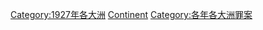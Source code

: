 {{container category}}

[[Category:1927年各大洲|Category:1927年各大洲]]
[[Category:1927年罪案|Continent]]
[[Category:各年各大洲罪案|Category:各年各大洲罪案]]